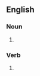{{also|good-byes}}

==English==

===Noun===
{{head|en|noun form}}

# {{plural of|en|goodbye}}

===Verb===
{{head|en|verb form}}

# {{en-third-person singular of|goodbye}}